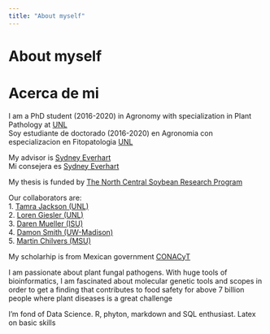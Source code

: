 ```yaml
---
title: "About myself"
---
```

  
# About myself  
# Acerca de mi  
    
I am a PhD student (2016-2020) in Agronomy with specialization in Plant Pathology at [UNL](https://plantpathology.unl.edu)  
Soy estudiante de doctorado (2016-2020) en Agronomia con especializacion en Fitopatologia [UNL](https://plantpathology.unl.edu)
 
My advisor is [Sydney Everhart](https://plantpathology.unl.edu/sydney-everhart)  
Mi consejera es [Sydney Everhart](https://plantpathology.unl.edu/sydney-everhart)


My thesis is funded by [The North Central Soybean Research Program](http://www.ncsrp.com)  

Our collaborators are:  
1. [Tamra Jackson (UNL)](https://cropwatch.unl.edu/author/tamra-jackson-ziems-extension-plant-pathologist)  
2. [Loren Giesler (UNL)](https://plantpathology.unl.edu/loren-giesler)  
3. [Daren Mueller (ISU)](https://www.plantpath.iastate.edu/people/daren-mueller)  
4. [Damon Smith (UW-Madison)](https://plantpath.wisc.edu/damon-smith-2/)  
5. [Martin Chilvers (MSU)](https://www.canr.msu.edu/people/chilvers_martin)  

My scholarhip is from Mexican government  [CONACyT](https://www.conacyt.gob.mx)


I am passionate about plant fungal pathogens. With huge tools of bioinformatics, I am fascinated about molecular genetic tools and scopes in order to get a finding that contributes to food safety for above 7 billion people where plant diseases is a great challenge 

I’m fond of Data Science. R, phyton, markdown and SQL enthusiast. Latex on basic skills


